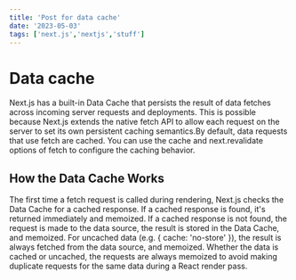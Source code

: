 ```yaml
---
title: 'Post for data cache'
date: '2023-05-03'
tags: ['next.js','nextjs','stuff']
---
```


# Data cache
Next.js has a built-in Data Cache that persists the result of data fetches across incoming server requests and deployments. This is possible because Next.js extends the native fetch API to allow each request on the server to set its own persistent caching semantics.By default, data requests that use fetch are cached. You can use the cache and next.revalidate options of fetch to configure the caching behavior.

## How the Data Cache Works

<CustomImage src="https://raw.githubusercontent.com/fedega15/test-blogposts/main/images/data-cache.avif" alt="ChatGPT provides the benefits of Static-Site Generation" />

The first time a fetch request is called during rendering, Next.js checks the Data Cache for a cached response.
If a cached response is found, it's returned immediately and memoized.
If a cached response is not found, the request is made to the data source, the result is stored in the Data Cache, and memoized.
For uncached data (e.g. { cache: 'no-store' }), the result is always fetched from the data source, and memoized.
Whether the data is cached or uncached, the requests are always memoized to avoid making duplicate requests for the same data during a React render pass.
